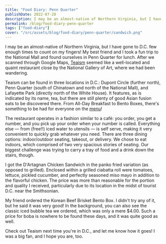 ```yaml
---
title: "Food Diary: Penn Quarter"
publishDate: 2022-07-20
description: I may be an almost-native of Northern Virginia, but I have gone to D.C. few enough times to count on my fingers! My best friend and I took a fun trip to the National Mall and found ourselves in Penn Quarter for lunch.
permalink: /blog/food-diary-penn-quarter
tags: ["food-diary"]
cover: "/src/assets/blog/food-diary/penn-quarter/sandwich.png"
---
```



I may be an almost-native of Northern Virginia, but I have gone to D.C. few enough times to count on my fingers! My best friend and I took a fun trip to the National Mall and found ourselves in Penn Quarter for lunch. After we scanned through Google Maps, [Teaism](https://teaism.com) seemed like a well-located and quaint restaurant close by the National Gallery of Art, where we had been wandering.

Teaism can be found in three locations in D.C.: Dupont Circle (further north), Penn Quarter (south of Chinatown and north of the National Mall), and Lafayette Park (directly north of the White House). It features, as is indicated by its name, tea, but there are still plenty of good Asian fusion eats to be discovered there. From All-Day Breakfast to Bento Boxes, there's something to be had for everyone on the [menu](https://www.teaism.com/menu_pdf/PQmenu%2011-9-2021.pdf)!

The restaurant operates in a fashion similar to a café: you order, you get a number, and you pick up your order when your number is called. Everything else &mdash; from (free!!) iced water to utensils &mdash; is self serve, making it very convenient to quickly grab whatever you need. There are three dining options: indoor/outdoor seating, takeout, or delivery. We chose to eat indoors, which comprised of two very spacious stories of seating. Our biggest challenge was trying to carry a tray of food and a drink down the stairs, though.

I got the D'Artagnan Chicken Sandwich in the panko fried variation (as opposed to grilled). Enclosed within a grilled ciabatta roll were tomatoes, lettuce, pickled cucumber, and perfectly seasoned miso mayo in addition to the flavorful chicken. The price was more than reasonable for the portion and quality I received, particularly due to its location in the midst of tourist D.C. near the Smithsonian.

<BlogImage
  src={sandwich}
  alt="D'Artagnan Chicken Sandwich, panko fried; $12.50"
/>

My friend ordered the Korean Beef Brisket Bento Box. I didn't try any of it, but he said it was very good! In the background, you can also see the classic iced bubble tea we ordered, which was only a mere $4.00. Such a price for boba is nowhere to be found these days, and it was quite good as well.

<BlogImage src={brisket} alt="Korean Beef Brisket Bento Box; $15.00" />

Check out Teaism next time you're in D.C., and let me know how it goes! I was a big fan, and I hope you are, too.
